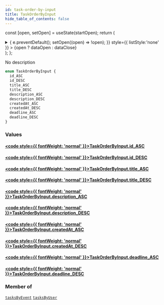 ```yaml
---
id: task-order-by-input
title: TaskOrderByInput
hide_table_of_contents: false
---
```






const [open, setOpen] = useState(startOpen);
return (
<details {...(open ? { open: true } : {})} className="details" style={{ border:'none', boxShadow:'none', background:'var(--ifm-background-color)' }}>
<summary
onClick={(e) => {
e.preventDefault();
setOpen((open) => !open);
}}
style={{ listStyle:'none' }} >
{open ? dataOpen : dataClose}
</summary>
{open && children}
</details>
);
};

No description

```graphql
enum TaskOrderByInput {
  id_ASC
  id_DESC
  title_ASC
  title_DESC
  description_ASC
  description_DESC
  createdAt_ASC
  createdAt_DESC
  deadline_ASC
  deadline_DESC
}
```

### Values

#### [<code style={{ fontWeight: 'normal' }}>TaskOrderByInput.<b>id_ASC</b></code>](#)

>

#### [<code style={{ fontWeight: 'normal' }}>TaskOrderByInput.<b>id_DESC</b></code>](#)

>

#### [<code style={{ fontWeight: 'normal' }}>TaskOrderByInput.<b>title_ASC</b></code>](#)

>

#### [<code style={{ fontWeight: 'normal' }}>TaskOrderByInput.<b>title_DESC</b></code>](#)

>

#### [<code style={{ fontWeight: 'normal' }}>TaskOrderByInput.<b>description_ASC</b></code>](#)

>

#### [<code style={{ fontWeight: 'normal' }}>TaskOrderByInput.<b>description_DESC</b></code>](#)

>

#### [<code style={{ fontWeight: 'normal' }}>TaskOrderByInput.<b>createdAt_ASC</b></code>](#)

>

#### [<code style={{ fontWeight: 'normal' }}>TaskOrderByInput.<b>createdAt_DESC</b></code>](#)

>

#### [<code style={{ fontWeight: 'normal' }}>TaskOrderByInput.<b>deadline_ASC</b></code>](#)

>

#### [<code style={{ fontWeight: 'normal' }}>TaskOrderByInput.<b>deadline_DESC</b></code>](#)

>

### Member of

[`tasksByEvent`](/schema/queries/tasks-by-event) <Badge class="secondary" text="query"/><Bullet />[`tasksByUser`](/schema/queries/tasks-by-user) <Badge class="secondary" text="query"/>

